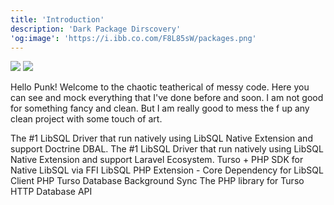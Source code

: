 ```yaml
---
title: 'Introduction'
description: 'Dark Package Dirscovery'
'og:image': 'https://i.ibb.co.com/F8L85sW/packages.png'
---
```


<img
  className="block dark:hidden"
  src="/images/packages-light.png"
/>
<img
  className="hidden dark:block"
  src="/images/packages-dark.png"
/>

Hello Punk! Welcome to the chaotic teatherical of messy code. Here you can see and mock everything that I've done before and soon. I am not good for something fancy and clean. But I am really good to mess the f up any clean project with some touch of art.

<CardGroup cols={2}>
  <Card title="LibSQL Driver for Doctrine DBAL" icon="php" href="/dark-packages/libsql-doctrine-dbal/readme">
    The #1 LibSQL Driver that run natively using LibSQL Native Extension and support Doctrine DBAL.
  </Card>
  <Card title="LibSQL Driver for Laravel" icon="laravel" href="/dark-packages/libsql-driver-laravel/readme">
    The #1 LibSQL Driver that run natively using LibSQL Native Extension and support Laravel Ecosystem.
  </Card>
  <Card title="LibSQL Client PHP" icon="php">
    Turso + PHP SDK for Native LibSQL via FFI
  </Card>
  <Card title="LibSQL PHP Ext" icon="php">
    LibSQL PHP Extension - Core Dependency for LibSQL Client PHP
  </Card>
  <Card title="Turso Syncd" icon="php">
    Turso Database Background Sync
  </Card>
  <Card title="Turso HTTP" icon="php">
    The PHP library for Turso HTTP Database API
  </Card>
</CardGroup>

